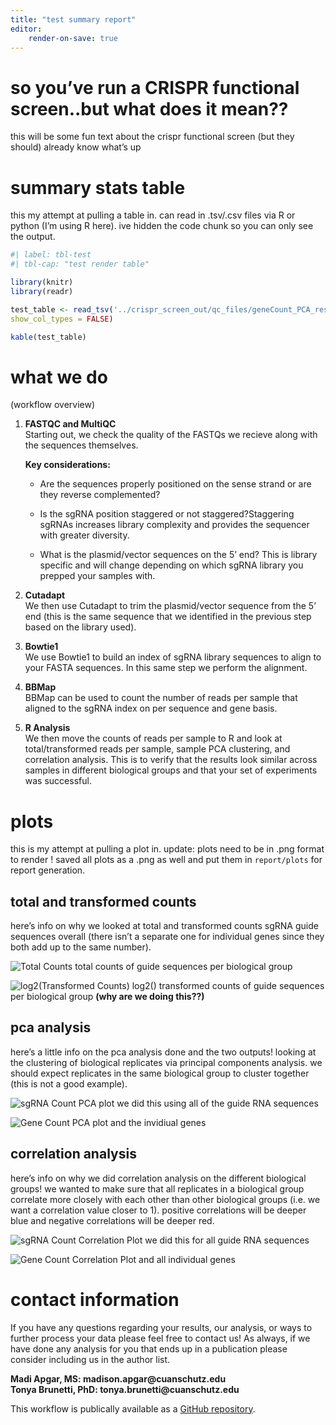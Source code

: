 ```yaml
---
title: "test summary report"
editor: 
    render-on-save: true
---
```


# so you've run a CRISPR functional screen..but what does it mean??

this will be some fun text about the crispr functional screen (but they should) already know what's up

# summary stats table

this my attempt at pulling a table in. can read in .tsv/.csv files via R or python (I'm using R here). ive hidden the code chunk so you can only see the output. 

```r
#| label: tbl-test
#| tbl-cap: "test render table"

library(knitr)
library(readr)

test_table <- read_tsv('../crispr_screen_out/qc_files/geneCount_PCA_results.tsv', 
show_col_types = FALSE)

kable(test_table)
```


# what we do 
(workflow overview)

1. **FASTQC and MultiQC** \
Starting out, we check the quality of the FASTQs we recieve along with the sequences themselves. 

    **Key considerations:**

    - Are the sequences properly positioned on the sense strand or are they reverse complemented?

    - Is the sgRNA position staggered or not staggered?Staggering sgRNAs increases library complexity and provides the sequencer with greater diversity. 

    - What is the plasmid/vector sequences on the 5' end? This is library specific and will change depending on which sgRNA library you prepped your samples with.  

2. **Cutadapt** \
We then use Cutadapt to trim the plasmid/vector sequence from the 5' end (this is the same sequence that we identified in the previous step based on the library used).

3. **Bowtie1** \
We use Bowtie1 to build an index of sgRNA library sequences to align to your FASTA sequences. In this same step we perform the alignment. 

4. **BBMap** \
BBMap can be used to count the number of reads per sample that aligned to the sgRNA index on per sequence and gene basis.

5. **R Analysis** \
We then move the counts of reads per sample to R and look at total/transformed reads per sample, sample PCA clustering, and correlation analysis. This is to verify that the results look similar across samples in different biological groups and that your set of experiments was successful. 

# plots  

this is my attempt at pulling a plot in. update: plots need to be in .png format to render ! saved all plots as a .png as well and put them in `report/plots` for report generation.

## total and transformed counts

here's info on why we looked at total and transformed counts sgRNA guide sequences overall (there isn't a separate one for individual genes since they both add up to the same number).

![Total Counts](plots/sample_totalCount_plot.png)
total counts of guide sequences per biological group

![log2(Transformed Counts)](plots/sample_transCounts_plot.png)
log2() transformed counts of guide sequences per biological group **(why are we doing this??)**

## pca analysis

here's a little info on the pca analysis done and the two outputs! looking at the clustering of biological replicates via principal components analysis. we should expect replicates in the same biological group to cluster together (this is not a good example).

![sgRNA Count PCA plot](plots/sgRNACount_PCA_plot.png)
we did this using all of the guide RNA sequences 

![Gene Count PCA plot](plots/geneCount_PCA_plot.png)
and the invidiual genes

## correlation analysis

here's info on why we did correlation analysis on the different biological groups! we wanted to make sure that all replicates in a biological group correlate more closely with each other than other biological groups (i.e. we want a correlation value closer to 1). positive correlations will be deeper blue and negative correlations will be deeper red. 

![sgRNA Count Correlation Plot](plots/sgRNACount_correlationMatrix.png)
we did this for all guide RNA sequences 

![Gene Count Correlation Plot](plots/geneCount_correlationMatrix.png)
and all individual genes 

# contact information

If you have any questions regarding your results, our analysis, or ways to further process your data please feel free to contact us! As always, if we have done any analysis for you that ends up in a publication please consider including us in the author list. 

**Madi Apgar, MS: madison.apgar@cuanschutz.edu** \
**Tonya Brunetti, PhD: tonya.brunetti@cuanschutz.edu**

This workflow is publically available as a [GitHub repository](https://github.com/Comp-Bio-Pipeline-Dev-Team/functional_CRISPR_screen). 